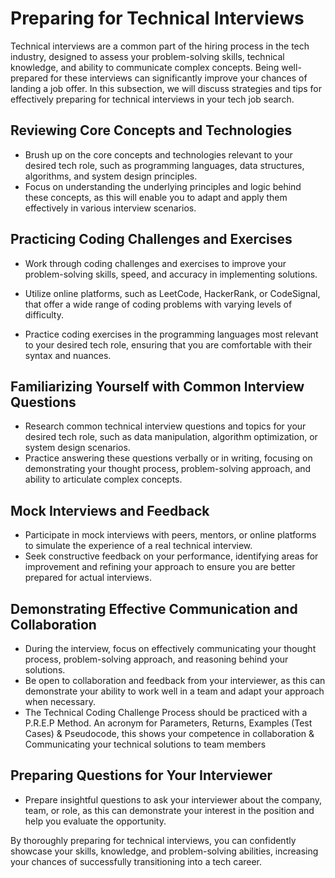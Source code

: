 # Preparing for Technical Interviews

Technical interviews are a common part of the hiring process in the tech industry, designed to assess your problem-solving
skills, technical knowledge, and ability to communicate complex concepts. Being well-prepared for these interviews can
significantly improve your chances of landing a job offer. In this subsection, we will discuss strategies and tips for
effectively preparing for technical interviews in your tech job search.

## Reviewing Core Concepts and Technologies

- Brush up on the core concepts and technologies relevant to your desired tech role, such as programming languages,
  data structures, algorithms, and system design principles.
- Focus on understanding the underlying principles and logic behind these concepts, as this will enable you to adapt and
  apply them effectively in various interview scenarios.

## Practicing Coding Challenges and Exercises

- Work through coding challenges and exercises to improve your problem-solving skills, speed, and accuracy in implementing
  solutions.
- Utilize online platforms, such as LeetCode, HackerRank, or CodeSignal, that offer a wide range of coding problems with
  varying levels of difficulty.
  
- Practice coding exercises in the programming languages most relevant to your desired tech role, ensuring that you are
  comfortable with their syntax and nuances.
  

## Familiarizing Yourself with Common Interview Questions

- Research common technical interview questions and topics for your desired tech role, such as data manipulation,
  algorithm optimization, or system design scenarios.
- Practice answering these questions verbally or in writing, focusing on demonstrating your thought process,
  problem-solving approach, and ability to articulate complex concepts.
  

## Mock Interviews and Feedback

- Participate in mock interviews with peers, mentors, or online platforms to simulate the experience of a real technical
  interview.
- Seek constructive feedback on your performance, identifying areas for improvement and refining your approach to ensure
  you are better prepared for actual interviews.

## Demonstrating Effective Communication and Collaboration

- During the interview, focus on effectively communicating your thought process, problem-solving approach, and reasoning
  behind your solutions.
- Be open to collaboration and feedback from your interviewer, as this can demonstrate your ability to work well in a team
  and adapt your approach when necessary.
- The Technical Coding Challenge Process should be practiced with a P.R.E.P Method. An acronym for Parameters, Returns, Examples (Test Cases) & Pseudocode, this shows your competence in collaboration & Communicating your technical solutions to team members 

## Preparing Questions for Your Interviewer

- Prepare insightful questions to ask your interviewer about the company, team, or role, as this can demonstrate your
  interest in the position and help you evaluate the opportunity.

By thoroughly preparing for technical interviews, you can confidently showcase your skills, knowledge, and problem-solving
abilities, increasing your chances of successfully transitioning into a tech career.
